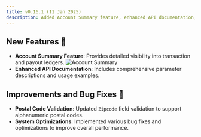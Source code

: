 ```yaml
---
title: v0.16.1 (11 Jan 2025)
description: Added Account Summary feature, enhanced API documentation, and improved postal code validation.
---
```


## New Features 🚀

- **Account Summary Feature**: Provides detailed visibility into transaction and payout ledgers.
    <img src="/images/changelog/account_summary.png" alt="Account Summary" />
- **Enhanced API Documentation**: Includes comprehensive parameter descriptions and usage examples.

## Improvements and Bug Fixes 🔧

- **Postal Code Validation**: Updated `Zipcode` field validation to support alphanumeric postal codes.
- **System Optimizations**: Implemented various bug fixes and optimizations to improve overall performance.
